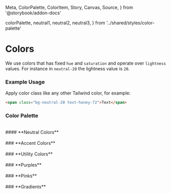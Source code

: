   Meta,
  ColorPalette,
  ColorItem,
  Story,
  Canvas,
  Source,
} from '@storybook/addon-docs'

  colorPalette,
  neutral1,
  neutral2,
  neutral3,
} from '../shared/styles/color-palette'

<Meta title="Design System/Colors" />

<h1 id="typography">Colors</h1>

We use colors that has fixed `hue` and `saturation` and operate over `lightness` values.
For instance in `neutral-20` the lightness value is `20`.

### **Example Usage**

Apply color class like any other Tailwind color, for example:

```html
<span class="bg-neutral-20 text-honey-72">Text</span>
```

### **Color Palette**

<br />

<ColorPalette>
  #### **Neutral Colors**
  <br />
  <br />
  <ColorItem title="neutral" colors={neutral1} />
  <ColorItem colors={neutral2} />
  <ColorItem colors={neutral3} />
  ### **Accent Colors**
  <br />
  <br />
  <ColorItem title="honey" colors={colorPalette.honey} />
  <ColorItem title="coral" colors={colorPalette.coral} />
  <ColorItem title="warm" colors={colorPalette.warm} />
  <ColorItem title="sea salt" colors={colorPalette['sea-salt']} />
  <ColorItem title="cloud" colors={colorPalette.cloud} />
  <ColorItem title="ocean" colors={colorPalette.ocean} />
  <ColorItem title="sky" colors={colorPalette.sky} />
  <ColorItem title="lukso" colors={colorPalette.lukso} />
  ### **Utility Colors**
  <br />
  <br />
  <ColorItem title="yellow" colors={colorPalette.yellow} />
  <ColorItem title="green" colors={colorPalette.green} />
  <ColorItem title="blue" colors={colorPalette.blue} />
  <ColorItem title="red" colors={colorPalette.red} />
  ### **Purples**
  <br />
  <br />
  <ColorItem title="purple" colors={colorPalette.purple} />
  ### **Pinks**
  <br />
  <br />
  <ColorItem title="purple" colors={colorPalette.pink} />
  ### **Gradients**
  <br />
  <br />
  <ColorItem title="gradient-1" colors={colorPalette['gradient-1']} />
  <ColorItem title="gradient-2" colors={colorPalette['gradient-2']} />
  <ColorItem title="gradient-3" colors={colorPalette['gradient-3']} />
</ColorPalette>
